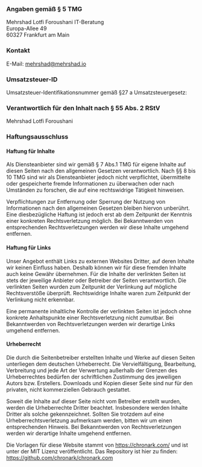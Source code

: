 ### Angaben gemäß § 5 TMG

Mehrshad Lotfi Foroushani IT-Beratung <br/> Europa-Allee 49 <br /> 60327 Frankfurt am Main

### Kontakt

E-Mail: mehrshad@mehrshad.io


### Umsatzsteuer-ID

Umsatzsteuer-Identifikationsnummer gemäß §27 a Umsatzsteuergesetz: 

### Verantwortlich für den Inhalt nach § 55 Abs. 2 RStV

Mehrshad Lotfi Foroushani

### Haftungsausschluss

#### Haftung für Inhalte

Als Diensteanbieter sind wir gemäß § 7 Abs.1 TMG für eigene Inhalte auf diesen 
Seiten nach den allgemeinen Gesetzen verantwortlich. Nach §§ 8 bis 10 TMG sind 
wir als Diensteanbieter jedoch nicht verpflichtet, übermittelte oder gespeicherte 
fremde Informationen zu überwachen oder nach Umständen zu forschen, die auf 
eine rechtswidrige Tätigkeit hinweisen.

Verpflichtungen zur Entfernung oder Sperrung der Nutzung von Informationen nach 
den allgemeinen Gesetzen bleiben hiervon unberührt. Eine diesbezügliche Haftung 
ist jedoch erst ab dem Zeitpunkt der Kenntnis einer konkreten Rechtsverletzung 
möglich. Bei Bekanntwerden von entsprechenden Rechtsverletzungen werden wir 
diese Inhalte umgehend entfernen.

#### Haftung für Links

Unser Angebot enthält Links zu externen Websites Dritter, auf deren Inhalte wir 
keinen Einfluss haben. Deshalb können wir für diese fremden Inhalte auch keine 
Gewähr übernehmen. Für die Inhalte der verlinkten Seiten ist stets der jeweilige 
Anbieter oder Betreiber der Seiten verantwortlich. Die verlinkten Seiten wurden 
zum Zeitpunkt der Verlinkung auf mögliche Rechtsverstöße überprüft. Rechtswidrige 
Inhalte waren zum Zeitpunkt der Verlinkung nicht erkennbar.

Eine permanente inhaltliche Kontrolle der verlinkten Seiten ist jedoch ohne 
konkrete Anhaltspunkte einer Rechtsverletzung nicht zumutbar. Bei Bekanntwerden 
von Rechtsverletzungen werden wir derartige Links umgehend entfernen.

#### Urheberrecht

Die durch die Seitenbetreiber erstellten Inhalte und Werke auf diesen Seiten 
unterliegen dem deutschen Urheberrecht. Die Vervielfältigung, Bearbeitung, 
Verbreitung und jede Art der Verwertung außerhalb der Grenzen des Urheberrechtes 
bedürfen der schriftlichen Zustimmung des jeweiligen Autors bzw. Erstellers. 
Downloads und Kopien dieser Seite sind nur für den privaten, nicht kommerziellen 
Gebrauch gestattet.

Soweit die Inhalte auf dieser Seite nicht vom Betreiber erstellt wurden, werden
die Urheberrechte Dritter beachtet. Insbesondere werden Inhalte Dritter als solche 
gekennzeichnet. Sollten Sie trotzdem auf eine Urheberrechtsverletzung aufmerksam 
werden, bitten wir um einen entsprechenden Hinweis. Bei Bekanntwerden von 
Rechtsverletzungen werden wir derartige Inhalte umgehend entfernen.

Die Vorlagen für diese Website stammt von https://chronark.com/ und ist
unter der MIT Lizenz veröffentlicht. Das Repository ist hier zu finden:
https://github.com/chronark/chronark.com
